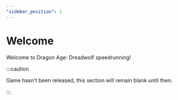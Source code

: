 ```yaml
---
"sidebar_position": 1
---
```



# Welcome

Welcome to Dragon Age: Dreadwolf speedrunning!

:::caution

Game hasn't been released, this section will remain blank until then.

:::

<Separator/>